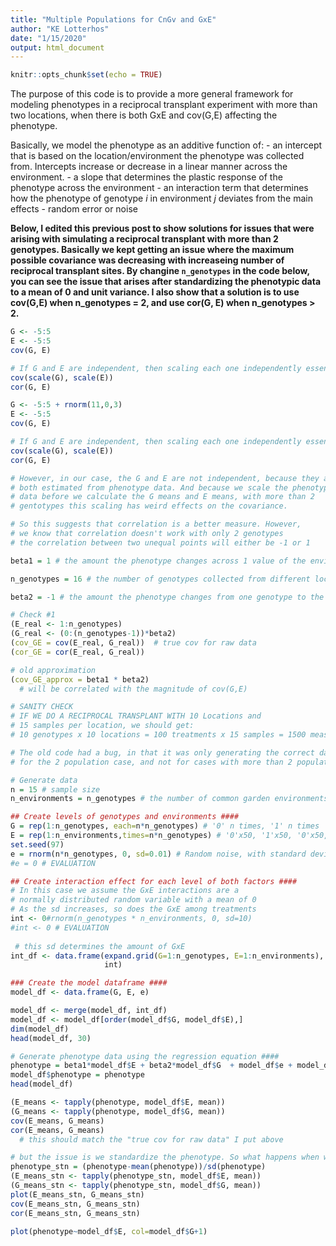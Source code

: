 ```yaml
---
title: "Multiple Populations for CnGv and GxE"
author: "KE Lotterhos"
date: "1/15/2020"
output: html_document
---
```


```r
knitr::opts_chunk$set(echo = TRUE)
```

The purpose of this code is to provide a more general framework for modeling phenotypes in a reciprocal transplant experiment with more than two locations, when there is both GxE and cov(G,E) affecting the phenotype.

Basically, we model the phenotype as an additive function of:
- an intercept that is based on the location/environment the phenotype was collected from. Intercepts increase or decrease in a linear manner across the environment.
- a slope that determines the plastic response of the phenotype across the environment
- an interaction term that determines how the phenotype of genotype $i$ in environment $j$ deviates from the main effects
- random error or noise

**Below, I edited this previous post to show solutions for issues that were arising with simulating a reciprocal transplant with more than 2 genotypes. Basically we kept getting an issue where the maximum possible covariance was decreasing with increaseing number of reciprocal transplant sites. By changine `n_genotypes` in the code below, you can see the issue that arises after standardizing the phenotypic data to a mean of 0 and unit variance. I also show that a solution is to use cov(G,E) when n_genotypes = 2, and use cor(G, E) when n_genotypes > 2.**

```r
G <- -5:5
E <- -5:5
cov(G, E)

# If G and E are independent, then scaling each one independently essentially gives a correlation:
cov(scale(G), scale(E))
cor(G, E)

G <- -5:5 + rnorm(11,0,3)
E <- -5:5
cov(G, E)

# If G and E are independent, then scaling each one independently essentially gives a correlation:
cov(scale(G), scale(E))
cor(G, E)

# However, in our case, the G and E are not independent, because they are 
# both estimated from phenotype data. And because we scale the phenotype
# data before we calculate the G means and E means, with more than 2
# gentotypes this scaling has weird effects on the covariance.

# So this suggests that correlation is a better measure. However,
# we know that correlation doesn't work with only 2 genotypes 
# the correlation between two unequal points will either be -1 or 1

```

```r

beta1 = 1 # the amount the phenotype changes across 1 value of the environment (i.e., the slope). This is essentially the amount/degree of phenotypic plasticity that is the same across genotypes.

n_genotypes = 16 # the number of genotypes collected from different locations

beta2 = -1 # the amount the phenotype changes from one genotype to the next. This is essitially the increase intercept from one genotype to the next.

# Check #1
(E_real <- 1:n_genotypes)
(G_real <- (0:(n_genotypes-1))*beta2)
(cov_GE = cov(E_real, G_real))  # true cov for raw data
(cor_GE = cor(E_real, G_real))

# old approximation
(cov_GE_approx = beta1 * beta2) 
  # will be correlated with the magnitude of cov(G,E)

# SANITY CHECK
# IF WE DO A RECIPROCAL TRANSPLANT WITH 10 Locations and 
# 15 samples per location, we should get:
# 10 genotypes x 10 locations = 100 treatments x 15 samples = 1500 measurements

# The old code had a bug, in that it was only generating the correct data
# for the 2 population case, and not for cases with more than 2 populations

# Generate data
n = 15 # sample size
n_environments = n_genotypes # the number of common garden environments that the genotypes are grown in. Basically, genotype[i] orginates from environment[i]. This matching between genotypes and environment is important for the the cov(G,E) calculation. Here, we only consider the case of the complete reciprocal transplant experiment.

## Create levels of genotypes and environments ####
G = rep(1:n_genotypes, each=n*n_genotypes) # '0' n times, '1' n times
E = rep(1:n_environments,times=n*n_genotypes) # '0'x50, '1'x50, '0'x50, '1'x50
set.seed(97)
e = rnorm(n*n_genotypes, 0, sd=0.01) # Random noise, with standard deviation of 1
#e = 0 # EVALUATION

## Create interaction effect for each level of both factors ####
# In this case we assume the GxE interactions are a 
# normally distributed random variable with a mean of 0
# As the sd increases, so does the GxE among treatments
int <- 0#rnorm(n_genotypes * n_environments, 0, sd=10)
#int <- 0 # EVALUATION
 
 # this sd determines the amount of GxE
int_df <- data.frame(expand.grid(G=1:n_genotypes, E=1:n_environments), 
                     int)

### Create the model dataframe ####
model_df <- data.frame(G, E, e)

model_df <- merge(model_df, int_df)
model_df <- model_df[order(model_df$G, model_df$E),]
dim(model_df)
head(model_df, 30)

# Generate phenotype data using the regression equation ####
phenotype = beta1*model_df$E + beta2*model_df$G  + model_df$e + model_df$int
model_df$phenotype = phenotype
head(model_df)

(E_means <- tapply(phenotype, model_df$E, mean))
(G_means <- tapply(phenotype, model_df$G, mean))
cov(E_means, G_means)
cor(E_means, G_means)
  # this should match the "true cov for raw data" I put above

# but the issue is we standardize the phenotype. So what happens when we do that?
phenotype_stn = (phenotype-mean(phenotype))/sd(phenotype)
(E_means_stn <- tapply(phenotype_stn, model_df$E, mean))
(G_means_stn <- tapply(phenotype_stn, model_df$G, mean))
plot(E_means_stn, G_means_stn)
cov(E_means_stn, G_means_stn)
cor(E_means_stn, G_means_stn)
  
plot(phenotype~model_df$E, col=model_df$G+1)

```


